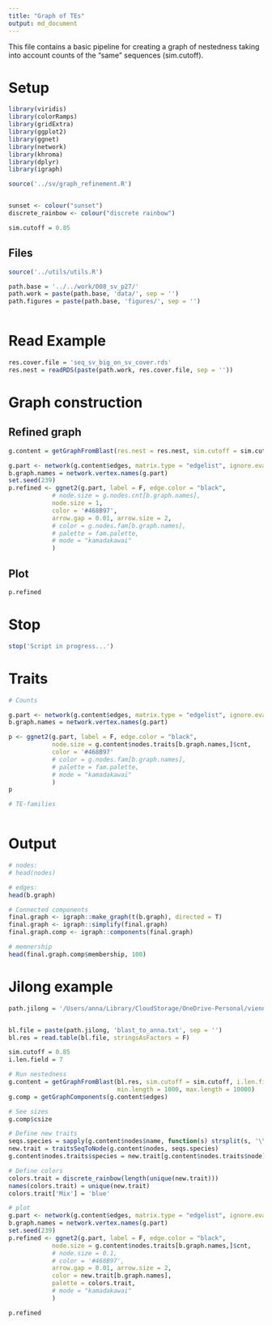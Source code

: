 ```yaml
---
title: "Graph of TEs"
output: md_document
---
```


This file contains a basic pipeline for creating a graph of nestedness 
taking into account counts of the "same" sequences (sim.cutoff).

# Setup
```r
library(viridis)
library(colorRamps)
library(gridExtra)
library(ggplot2)
library(ggnet)
library(network)
library(khroma)
library(dplyr)
library(igraph)

source('../sv/graph_refinement.R')


sunset <- colour("sunset")
discrete_rainbow <- colour("discrete rainbow")

sim.cutoff = 0.85

```

## Files
```r


source('../utils/utils.R')

path.base = '../../work/008_sv_p27/'
path.work = paste(path.base, 'data/', sep = '')
path.figures = paste(path.base, 'figures/', sep = '')



```


# Read Example
```r

res.cover.file = 'seq_sv_big_on_sv_cover.rds'
res.nest = readRDS(paste(path.work, res.cover.file, sep = ''))

```


# Graph construction
## Refined graph
```r
g.content = getGraphFromBlast(res.nest = res.nest, sim.cutoff = sim.cutoff, collapse = T)

g.part <- network(g.content$edges, matrix.type = "edgelist", ignore.eval = FALSE, directed = TRUE)
b.graph.names = network.vertex.names(g.part)
set.seed(239)
p.refined <- ggnet2(g.part, label = F, edge.color = "black",
            # node.size = g.nodes.cnt[b.graph.names],
            node.size = 1,
            color = '#468B97',
            arrow.gap = 0.01, arrow.size = 2,
            # color = g.nodes.fam[b.graph.names],
            # palette = fam.palette,
            # mode = "kamadakawai"
            )

```

## Plot
```r
p.refined

```

# Stop
```r
stop('Script in progress...')
```


# Traits
```r

# Counts

g.part <- network(g.content$edges, matrix.type = "edgelist", ignore.eval = FALSE, directed = TRUE)
b.graph.names = network.vertex.names(g.part)

p <- ggnet2(g.part, label = F, edge.color = "black",
            node.size = g.content$nodes.traits[b.graph.names,]$cnt,
            color = '#468B97'
            # color = g.nodes.fam[b.graph.names],
            # palette = fam.palette,
            # mode = "kamadakawai"
            )
p

# TE-families



```

# Output
```r

# nodes:
# head(nodes)

# edges:
head(b.graph)

# Connected components
final.graph <- igraph::make_graph(t(b.graph), directed = T)
final.graph <- igraph::simplify(final.graph)
final.graph.comp <- igraph::components(final.graph)

# memnership
head(final.graph.comp$membership, 100)

```


# Jilong example
```r
path.jilong = '/Users/anna/Library/CloudStorage/OneDrive-Personal/vienn/jilong/' 


bl.file = paste(path.jilong, 'blast_to_anna.txt', sep = '')
bl.res = read.table(bl.file, stringsAsFactors = F)

sim.cutoff = 0.85
i.len.field = 7

# Run nestedness
g.content = getGraphFromBlast(bl.res, sim.cutoff = sim.cutoff, i.len.field = i.len.field, collapse = T,
                              min.length = 1000, max.length = 10000)
g.comp = getGraphComponents(g.content$edges)

# See sizes
g.comp$csize

# Define new traits
seqs.species = sapply(g.content$nodes$name, function(s) strsplit(s, '\\|')[[1]][1])
new.trait = traitsSeqToNode(g.content$nodes, seqs.species)
g.content$nodes.traits$species = new.trait[g.content$nodes.traits$node]

# Define colors
colors.trait = discrete_rainbow(length(unique(new.trait)))
names(colors.trait) = unique(new.trait)
colors.trait['Mix'] = 'blue'

# plot
g.part <- network(g.content$edges, matrix.type = "edgelist", ignore.eval = FALSE, directed = TRUE)
b.graph.names = network.vertex.names(g.part)
set.seed(239)
p.refined <- ggnet2(g.part, label = F, edge.color = "black",
            node.size = g.content$nodes.traits[b.graph.names,]$cnt,
            # node.size = 0.1,
            # color = '#468B97',
            arrow.gap = 0.01, arrow.size = 2,
            color = new.trait[b.graph.names],
            palette = colors.trait,
            # mode = "kamadakawai"
            )

p.refined

```









